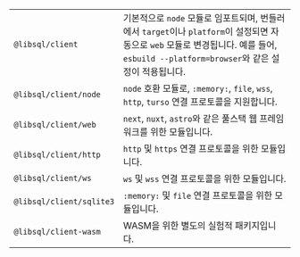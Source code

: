 |                          |                                                                                                                                           |
| :----------------------- | :---------------------------------------------------------------------------------------------------------------------------------------- |
| `@libsql/client`         | 기본적으로 `node` 모듈로 임포트되며, 번들러에서 `target`이나 `platform`이 설정되면 자동으로 `web` 모듈로 변경됩니다. 예를 들어, `esbuild --platform=browser`와 같은 설정이 적용됩니다. |
| `@libsql/client/node`    | `node` 호환 모듈로, `:memory:`, `file`, `wss`, `http`, `turso` 연결 프로토콜을 지원합니다.                                                |
| `@libsql/client/web`     | `next`, `nuxt`, `astro`와 같은 풀스택 웹 프레임워크를 위한 모듈입니다.                                                                    |
| `@libsql/client/http`    | `http` 및 `https` 연결 프로토콜을 위한 모듈입니다.                                                                                        |
| `@libsql/client/ws`      | `ws` 및 `wss` 연결 프로토콜을 위한 모듈입니다.                                                                                            |
| `@libsql/client/sqlite3` | `:memory:` 및 `file` 연결 프로토콜을 위한 모듈입니다.                                                                                     |
| `@libsql/client-wasm`    | WASM을 위한 별도의 실험적 패키지입니다.                                                                                                   |


